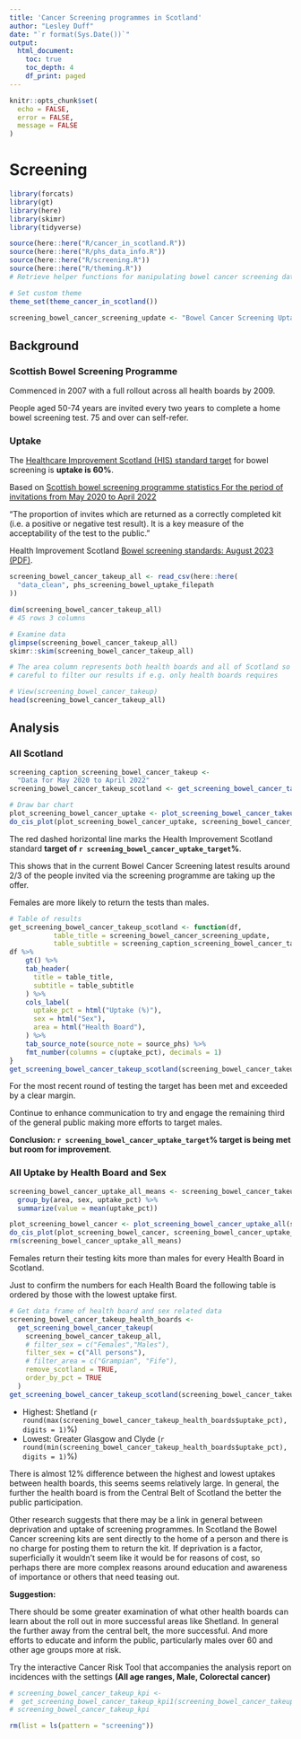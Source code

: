 ```yaml
---
title: 'Cancer Screening programmes in Scotland'
author: "Lesley Duff"
date: "`r format(Sys.Date())`"
output:
  html_document:
    toc: true
    toc_depth: 4
    df_print: paged
---
```

```r
knitr::opts_chunk$set(
  echo = FALSE,
  error = FALSE,
  message = FALSE
)
```
# Screening

```r
library(forcats)
library(gt)
library(here)
library(skimr)
library(tidyverse)
```

```r
source(here::here("R/cancer_in_scotland.R"))
source(here::here("R/phs_data_info.R"))
source(here::here("R/screening.R"))
source(here::here("R/theming.R"))
# Retrieve helper functions for manipulating bowel cancer screening data
```
```r
# Set custom theme
theme_set(theme_cancer_in_scotland())
```
```r
screening_bowel_cancer_screening_update <- "Bowel Cancer Screening Uptake"
```
## Background

### Scottish Bowel Screening Programme

Commenced in 2007 with a full rollout across all health boards by 2009.

People aged 50-74 years are invited every two years to complete a home bowel 
screening test. 75 and over can self-refer. 

### Uptake

The [Healthcare Improvement Scotland
(HIS) standard target](https://www.healthcareimprovementscotland.org/our_work/standards_and_guidelines/stnds/bowel_screening_standards.aspx) for bowel screening is **uptake is 60%**. 

Based on [Scottish bowel screening programme statistics For the period of invitations from May 2020 to April 2022](https://publichealthscotland.scot/publications/scottish-bowel-screening-programme-statistics/scottish-bowel-screening-programme-statistics-for-the-period-of-invitations-from-may-2020-to-april-2022/)

"The proportion of invites which are returned as a correctly
completed kit (i.e. a positive or negative test result). It is a key measure of the
acceptability of the test to the public."

Health Improvement Scotland [Bowel screening standards: August 2023 (PDF)](https://www.healthcareimprovementscotland.org/his/idoc.ashx?docid=49b039aa-f6cf-42aa-8fda-3d6bc165bd21&version=-1).

```r
screening_bowel_cancer_takeup_all <- read_csv(here::here(
  "data_clean", phs_screening_bowel_uptake_filepath
))
```

```r
dim(screening_bowel_cancer_takeup_all)
# 45 rows 3 columns

# Examine data
glimpse(screening_bowel_cancer_takeup_all)
skimr::skim(screening_bowel_cancer_takeup_all)

# The area column represents both health boards and all of Scotland so be
# careful to filter our results if e.g. only health boards requires
```

```r
# View(screening_bowel_cancer_takeup)
head(screening_bowel_cancer_takeup_all)
```

## Analysis

### All Scotland

```r
screening_caption_screening_bowel_cancer_takeup <- 
  "Data for May 2020 to April 2022"
screening_bowel_cancer_takeup_scotland <- get_screening_bowel_cancer_takeup_scotland(screening_bowel_cancer_takeup_all)
```

```r
# Draw bar chart
plot_screening_bowel_cancer_uptake <- plot_screening_bowel_cancer_takeup_scotland(screening_bowel_cancer_takeup_scotland)
do_cis_plot(plot_screening_bowel_cancer_uptake, screening_bowel_cancer_uptake_plot_filepath)
```
The 
red dashed horizontal line marks the Health Improvement Scotland standard **target 
of `r screening_bowel_cancer_uptake_target`%**.

This shows that in the current Bowel Cancer Screening latest results around 2/3 
of the people invited via the screening programme are taking up the offer. 

Females are more likely to return the tests than males.
```r
# Table of results
get_screening_bowel_cancer_takeup_scotland <- function(df,
           table_title = screening_bowel_cancer_screening_update,
           table_subtitle = screening_caption_screening_bowel_cancer_takeup) {
df %>%
    gt() %>%
    tab_header(
      title = table_title,
      subtitle = table_subtitle
    ) %>%
    cols_label(
      uptake_pct = html("Uptake (%)"),
      sex = html("Sex"),
      area = html("Health Board"),
    ) %>%
    tab_source_note(source_note = source_phs) %>%
    fmt_number(columns = c(uptake_pct), decimals = 1)
}
get_screening_bowel_cancer_takeup_scotland(screening_bowel_cancer_takeup_scotland)
```

For the most recent round of testing the target has been met and exceeded by a
clear margin.

Continue to enhance communication to try and engage the remaining third of the 
general public making more efforts to target males.

**Conclusion: `r screening_bowel_cancer_uptake_target`% target is being met but room for improvement**.

### All Uptake by Health Board and Sex

```r
screening_bowel_cancer_uptake_all_means <- screening_bowel_cancer_takeup_all %>%
  group_by(area, sex, uptake_pct) %>%
  summarize(value = mean(uptake_pct))

plot_screening_bowel_cancer <- plot_screening_bowel_cancer_uptake_all(screening_bowel_cancer_uptake_all_means)
do_cis_plot(plot_screening_bowel_cancer, screening_bowel_cancer_uptake_all_plot_filepath)
rm(screening_bowel_cancer_uptake_all_means)
```

Females return their testing kits more than males for every Health Board in Scotland. 

Just to confirm the numbers for each Health Board the following table is 
ordered by those with the lowest uptake first.

```r
# Get data frame of health board and sex related data
screening_bowel_cancer_takeup_health_boards <-
  get_screening_bowel_cancer_takeup(
    screening_bowel_cancer_takeup_all,
    # filter_sex = c("Females","Males"),
    filter_sex = c("All persons"),
    # filter_area = c("Grampian", "Fife"),
    remove_scotland = TRUE,
    order_by_pct = TRUE
  )
get_screening_bowel_cancer_takeup_scotland(screening_bowel_cancer_takeup_health_boards)
```

* Highest: Shetland (`r round(max(screening_bowel_cancer_takeup_health_boards$uptake_pct), digits = 1)`%) 
* Lowest: Greater Glasgow and Clyde (`r round(min(screening_bowel_cancer_takeup_health_boards$uptake_pct), digits = 1)`%) 

There is almost 12% difference between the highest and lowest uptakes between
health boards, this seems seems relatively large. In general, the further the 
health board is from the Central Belt of Scotland the better the public 
participation.

Other research suggests that there may be a link in general between deprivation
and uptake of screening programmes. In Scotland the Bowel Cancer screening kits
are sent directly to the home of a person and there is no charge for posting 
them to return the kit. If deprivation is a factor, superficially it wouldn't 
seem like it would be for reasons of cost, so perhaps there are more complex 
reasons around education and awareness of importance or others that need 
teasing out.

**Suggestion:**

There should be some greater examination of what other health 
boards can learn about the roll out in more successful areas like Shetland.
In general the further away from the central belt, the more successful. 
And more efforts to educate and inform the public, particularly males over 60 
and other age groups more at risk.

Try the interactive Cancer Risk Tool that 
accompanies the analysis report on incidences
with the settings **(All age ranges, Male, Colorectal cancer) **

```r
# screening_bowel_cancer_takeup_kpi <-
#  get_screening_bowel_cancer_takeup_kpi1(screening_bowel_cancer_takeup)
# screening_bowel_cancer_takeup_kpi
```

```r
rm(list = ls(pattern = "screening"))
```

